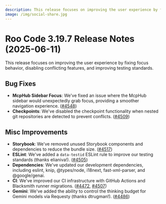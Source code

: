 ```yaml
---
description: This release focuses on improving the user experience by fixing focus behavior, disabling conflicting features, and improving testing standards.
image: /img/social-share.jpg
---
```


# Roo Code 3.19.7 Release Notes (2025-06-11)

This release focuses on improving the user experience by fixing focus behavior, disabling conflicting features, and improving testing standards.

## Bug Fixes

*   **McpHub Sidebar Focus**: We've fixed an issue where the McpHub sidebar would unexpectedly grab focus, providing a smoother navigation experience. ([#4548](https://github.com/RooCodeInc/Roo-Code/pull/4548))
*   **Checkpoints**: We've disabled the checkpoint functionality when nested git repositories are detected to prevent conflicts. ([#4509](https://github.com/RooCodeInc/Roo-Code/pull/4509))

## Misc Improvements

*   **Storybook**: We've removed unused Storybook components and dependencies to reduce the bundle size. ([#4517](https://github.com/RooCodeInc/Roo-Code/pull/4517))
*   **ESLint**: We've added a `data-testid` ESLint rule to improve our testing standards (thanks elianiva!). ([#4505](https://github.com/RooCodeInc/Roo-Code/pull/4505))
*   **Dependencies**: We've updated our development dependencies, including eslint, knip, @types/node, i18next, fast-xml-parser, and @google/genai.
*   **CI**: We've improved our CI infrastructure with GitHub Actions and Blacksmith runner migrations. ([#4472](https://github.com/RooCodeInc/Roo-Code/pull/4472), [#4507](https://github.com/RooCodeInc/Roo-Code/pull/4507))
*   **Gemini**: We've added the ability to control the thinking budget for Gemini models via Requesty (thanks dtrugman!). ([#4486](https://github.com/RooCodeInc/Roo-Code/pull/4486))